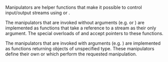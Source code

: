 {{title|Input/output manipulators}}
{{cpp/io/manip/navbar}}

Manipulators are helper functions that make it possible to control input/output streams using {{c|operator&lt;&lt;}} or {{c|operator&gt;&gt;}}. 

The manipulators that are invoked without arguments (e.g. {{c|std::cout &lt;&lt; std::boolalpha;}} or {{c|std::cin &gt;&gt; std::hex;}}) are implemented as functions that take a reference to a stream as their only argument. The special overloads of {{ltt|cpp/io/basic_ostream/operator_ltlt|basic_ostream::operator&lt;&lt;}} and {{ltt|cpp/io/basic_istream/operator_gtgt|basic_istream::operator&gt;&gt;}} accept pointers to these functions. {{rev inl|since=c++20|These functions (or instantiations of function templates) are the only [[cpp/language/extending_std#Addressable functions|addressable functions]] in the standard library.}}

The manipulators that are invoked with arguments (e.g. {{c|std::cout &lt;&lt; std::setw(10);}}) are implemented as functions returning objects of unspecified type. These manipulators define their own {{tt|operator&lt;&lt;}} or {{tt|operator&gt;&gt;}} which perform the requested manipulation.

{{dsc begin}}
{{dsc header|ios}}
{{dsc inc|cpp/io/manip/dsc boolalpha}}
{{dsc inc|cpp/io/manip/dsc showbase}}
{{dsc inc|cpp/io/manip/dsc showpoint}}
{{dsc inc|cpp/io/manip/dsc showpos}}
{{dsc inc|cpp/io/manip/dsc skipws}}
{{dsc inc|cpp/io/manip/dsc uppercase}}
{{dsc inc|cpp/io/manip/dsc unitbuf}}
{{dsc inc|cpp/io/manip/dsc left}}
{{dsc inc|cpp/io/manip/dsc hex}}
{{dsc inc|cpp/io/manip/dsc fixed}}
{{dsc sep}}
{{dsc header|istream}}
{{dsc inc|cpp/io/manip/dsc ws}}
{{dsc sep}}
{{dsc header|ostream}}
{{dsc inc|cpp/io/manip/dsc ends}}
{{dsc inc|cpp/io/manip/dsc flush}}
{{dsc inc|cpp/io/manip/dsc endl}}
{{dsc inc|cpp/io/manip/dsc emit_on_flush}}
{{dsc inc|cpp/io/manip/dsc flush_emit}}
{{dsc sep}}
{{dsc header|iomanip}}
{{dsc inc|cpp/io/manip/dsc resetiosflags}}
{{dsc inc|cpp/io/manip/dsc setiosflags}}
{{dsc inc|cpp/io/manip/dsc setbase}}
{{dsc inc|cpp/io/manip/dsc setfill}}
{{dsc inc|cpp/io/manip/dsc setprecision}}
{{dsc inc|cpp/io/manip/dsc setw}}
{{dsc inc|cpp/io/manip/dsc get_money}}
{{dsc inc|cpp/io/manip/dsc put_money}}
{{dsc inc|cpp/io/manip/dsc get_time}}
{{dsc inc|cpp/io/manip/dsc put_time}}
{{dsc inc|cpp/io/manip/dsc quoted}}
{{dsc end}}

{{langlinks|de|es|fr|it|ja|pt|ru|zh}}